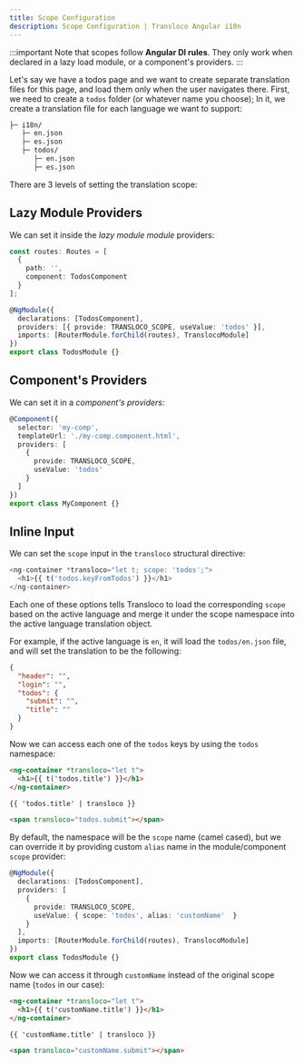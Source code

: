 ```yaml
---
title: Scope Configuration
description: Scope Configuration | Transloco Angular i18n
---
```


:::important
Note that scopes follow **Angular DI rules**. They only work when declared in a lazy load module, or a component's providers.
:::

Let's say we have a todos page and we want to create separate translation files for this page, and load them only when the user navigates there.
First, we need to create a `todos` folder (or whatever name you choose); In it, we create a translation file for each language we want to support:

```bash
├─ i18n/
   ├─ en.json
   ├─ es.json
   ├─ todos/
      ├─ en.json
      ├─ es.json
```

There are 3 levels of setting the translation scope:

## Lazy Module Providers

We can set it inside the _lazy module module_ providers:

```ts title="todos.module.ts"
const routes: Routes = [
  {
    path: '',
    component: TodosComponent
  }
];

@NgModule({
  declarations: [TodosComponent],
  providers: [{ provide: TRANSLOCO_SCOPE, useValue: 'todos' }],
  imports: [RouterModule.forChild(routes), TranslocoModule]
})
export class TodosModule {}
```

## Component's Providers

We can set it in a _component's providers_:

```ts title="todos.component.ts"
@Component({
  selector: 'my-comp',
  templateUrl: './my-comp.component.html',
  providers: [
    {
      provide: TRANSLOCO_SCOPE,
      useValue: 'todos'
    }
  ]
})
export class MyComponent {}
```

## Inline Input
We can set the `scope` input in the `transloco` structural directive:
```ts {1} title="todos.component.html"
<ng-container *transloco="let t; scope: 'todos';">
  <h1>{{ t('todos.keyFromTodos') }}</h1>
</ng-container>
```

Each one of these options tells Transloco to load the corresponding `scope` based on the active language and merge it under the scope namespace into the active language translation object.

For example, if the active language is `en`, it will load the `todos/en.json` file, and will set the translation to be the following:
```json
{
  "header": "",
  "login": "",
  "todos": {
    "submit": "",
    "title": ""
  }
}
```

Now we can access each one of the `todos` keys by using the `todos` namespace:

```html title="todos.component.html"
<ng-container *transloco="let t">
  <h1>{{ t('todos.title') }}</h1>
</ng-container>

{{ 'todos.title' | transloco }}

<span transloco="todos.submit"></span>
```

By default, the namespace will be the `scope` name (camel cased), but we can override it by providing custom `alias` name in the module/component `scope` provider:

```ts {6} title="todos.module.ts"
@NgModule({
  declarations: [TodosComponent],
  providers: [
    {
      provide: TRANSLOCO_SCOPE,
      useValue: { scope: 'todos', alias: 'customName'  }
    }
  ],
  imports: [RouterModule.forChild(routes), TranslocoModule]
})
export class TodosModule {}
```

Now we can access it through `customName` instead of the original scope name (`todos` in our case):
```html title="todos.component.html"
<ng-container *transloco="let t">
  <h1>{{ t('customName.title') }}</h1>
</ng-container>

{{ 'customName.title' | transloco }}

<span transloco="customName.submit"></span>
```
